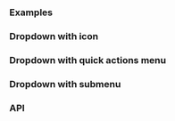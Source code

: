 



### Examples

<DropdownPlayground height="28rem" />

### Dropdown with icon

<DropdownIconPlayground height="18rem" />

### Dropdown with quick actions menu

<QuickActionsTag />

<DropdownQuickActionsPlayground height="22rem" />

### Dropdown with submenu

<DropdownSubmenuPlayground height="22rem" />

### API

<PropsApi />
<ItemPropsApi />
